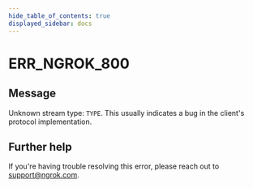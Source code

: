 ```yaml
---
hide_table_of_contents: true
displayed_sidebar: docs
---
```



# ERR_NGROK_800

## Message

Unknown stream type: `TYPE`.
This usually indicates a bug in the client's protocol implementation.

<ErrorDetails error="err_ngrok_800" />

## Further help

If you're having trouble resolving this error, please reach out to [support@ngrok.com](mailto:support@ngrok.com?subject=Help%20with%20ERR_NGROK_800).
